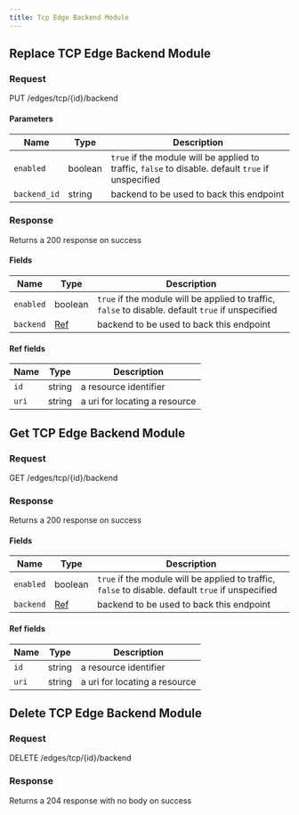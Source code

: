 ```yaml
---
title: Tcp Edge Backend Module
---
```




## Replace TCP Edge Backend Module

### Request

PUT /edges/tcp/\{id\}/backend

<TCPEdgeBackendModuleReplaceRequest />

#### Parameters

| Name         | Type    | Description                                                                                        |
| ------------ | ------- | -------------------------------------------------------------------------------------------------- |
| `enabled`    | boolean | `true` if the module will be applied to traffic, `false` to disable. default `true` if unspecified |
| `backend_id` | string  | backend to be used to back this endpoint                                                           |

### Response

Returns a 200 response on success

<TCPEdgeBackendModuleReplaceResponse />

#### Fields

| Name      | Type               | Description                                                                                        |
| --------- | ------------------ | -------------------------------------------------------------------------------------------------- |
| `enabled` | boolean            | `true` if the module will be applied to traffic, `false` to disable. default `true` if unspecified |
| `backend` | [Ref](#ref-fields) | backend to be used to back this endpoint                                                           |

#### Ref fields

| Name  | Type   | Description                   |
| ----- | ------ | ----------------------------- |
| `id`  | string | a resource identifier         |
| `uri` | string | a uri for locating a resource |

## Get TCP Edge Backend Module

### Request

GET /edges/tcp/\{id\}/backend

<TCPEdgeBackendModuleGetRequest />

### Response

Returns a 200 response on success

<TCPEdgeBackendModuleGetResponse />

#### Fields

| Name      | Type               | Description                                                                                        |
| --------- | ------------------ | -------------------------------------------------------------------------------------------------- |
| `enabled` | boolean            | `true` if the module will be applied to traffic, `false` to disable. default `true` if unspecified |
| `backend` | [Ref](#ref-fields) | backend to be used to back this endpoint                                                           |

#### Ref fields

| Name  | Type   | Description                   |
| ----- | ------ | ----------------------------- |
| `id`  | string | a resource identifier         |
| `uri` | string | a uri for locating a resource |

## Delete TCP Edge Backend Module

### Request

DELETE /edges/tcp/\{id\}/backend

<TCPEdgeBackendModuleDeleteRequest />

### Response

Returns a 204 response with no body on success
